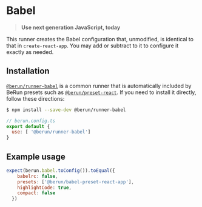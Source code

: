 # Babel

> **Use next generation JavaScript, today**

This runner creates the Babel configuration that, unmodified, is identical to that in `create-react-app`.  You may
add or subtract to it to configure it exactly as needed.

## Installation

[`@berun/runner-babel`](https://www.npmjs.com/package/@berun/runner-babel) is a common runner that is automatically
included by BeRun presets such as [`@berun/preset-react`](https://www.npmjs.com/package/@berun/preset-react).   If you 
need to install it directly, follow these directions:

```bash
$ npm install --save-dev @berun/runner-babel
```

```js
// berun.config.ts
export default {
  use: [ '@berun/runner-babel']
}
```

## Example usage

```js
expect(berun.babel.toConfig()).toEqual({
    babelrc: false,
    presets: ['@berun/babel-preset-react-app'],
    highlightCode: true,
    compact: false
  })
```